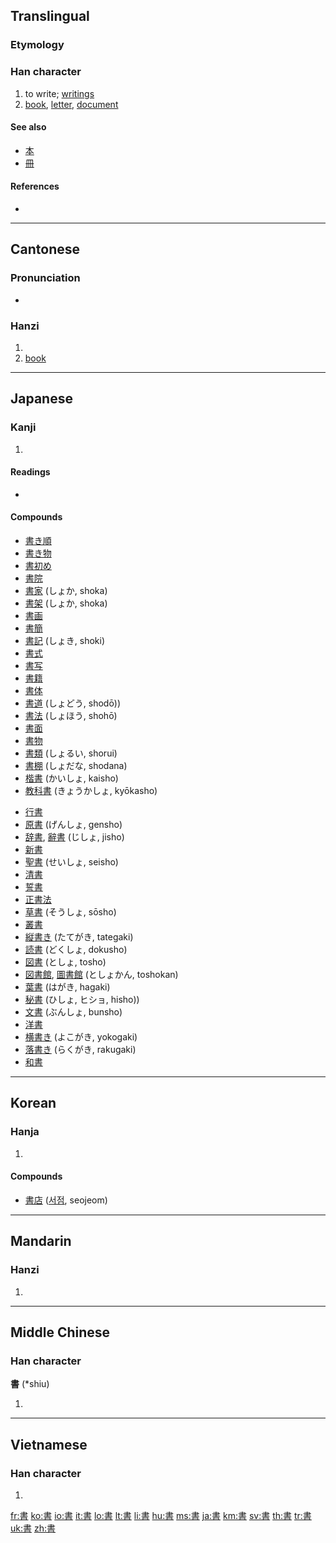 {{CJK Unified Ideographs character info|image=[[Image:書.svg|100px]]|name=CJK UNIFIED IDEOGRAPH-66F8|hex=66F8}}
{{also|书}}
==Translingual==
{{stroke order|type=bw}}

===Etymology===
{{Han compound|聿|者|c1=s|c2=p|ls=psc}}

===Han character===
{{Han char|rn=73|rad=曰|as=06|sn=10|four=5060<sub>1</sub>|canj=中土日 (LGA)|ids=⿱[[聿]][[日]]}}

# to write; [[writing]]s
# [[book]], [[letter]], [[document]]

====See also====
* [[本]]
* [[冊]]

====References====
* {{Han ref|kx=0502.120|dkj=14294|dj=0874.180|hdz=21509.090|uh=66F8|ud=26360|bh=AED1|bd=44753}}

----

==Cantonese==

===Pronunciation===
* {{IPA|/syː˥/|lang=yue}}

===Hanzi===
{{yue-hanzi|jyut=|y=syu1|sim=书}}

# {{defn|Cantonese|sort=曰06}}
# [[book]]

----

==Japanese==

===Kanji===
{{ja-kanji|grade=2|rs=曰06}}

# {{defn|Japanese}}

====Readings====
* {{ja-readings|on=[[しょ]] (sho)|kun=[[かく]] ([[書く]], kaku), [[がき]] (gaki)}}

====Compounds====
{{top2}}
* [[書き順]]
* [[書き物]]
* [[書初め]]
* [[書院]]
* [[書家]] (しょか, shoka)
* [[書架]] (しょか, shoka)
* [[書画]]
* [[書簡]]
* [[書記]] (しょき, shoki)
* [[書式]]
* [[書写]]
* [[書籍]]
* [[書体]]
* [[書道]] (しょどう, shodō))
* [[書法]] (しょほう, shohō)
* [[書面]]
* [[書物]]
* [[書類]] (しょるい, shorui)
* [[書棚]] (しょだな, shodana)
* [[楷書]] (かいしょ, kaisho)
* [[教科書]] (きょうかしょ, kyōkasho)
{{mid2}}
* [[行書]]
* [[原書]] (げんしょ, gensho)
* [[辞書]], [[辭書]] (じしょ, jisho)
* [[新書]]
* [[聖書]] (せいしょ, seisho)
* [[清書]]
* [[誓書]]
* [[正書法]]
* [[草書]] (そうしょ, sōsho)
* [[叢書]]
* [[縦書き]] (たてがき, tategaki)
* [[読書]] (どくしょ, dokusho)
* [[図書]] (としょ, tosho)
* [[図書館]], [[圖書館]] (としょかん, toshokan)
* [[葉書]] (はがき, hagaki)
* [[秘書]] (ひしょ, ヒショ, hisho))
* [[文書]] (ぶんしょ, bunsho)
* [[洋書]]
* [[横書き]] (よこがき, yokogaki)
* [[落書き]] (らくがき, rakugaki)
* [[和書]]
{{bottom2}}

----

==Korean==

===Hanja===
{{ko-hanja|hangeul=서|eumhun=|rv=seo|mr=sŏ|y=se}}

# {{defn|Korean|sort=曰06}}

====Compounds====
* [[書店]] ([[서점]], seojeom)

----

==Mandarin==

===Hanzi===
{{cmn-hanzi|sim=书|pin=[[shū]] ([[shu1]])|wg=shu<sup>1</sup>}}

# {{defn|Mandarin|sort=曰06}}

----

==Middle Chinese==

===Han character===
'''書''' (*shiu)<!--asterisk indicates that this character is found more than four times in the Tang Dynasty corpus of literature-->

# {{defn|Middle Chinese|sort=曰06}}

----

==Vietnamese==

===Han character===
{{vi-hantu|[[thư]]|rs=曰06}}

# {{defn|Vietnamese|sort=曰06}}

[[fr:書]]
[[ko:書]]
[[io:書]]
[[it:書]]
[[lo:書]]
[[lt:書]]
[[li:書]]
[[hu:書]]
[[ms:書]]
[[ja:書]]
[[km:書]]
[[sv:書]]
[[th:書]]
[[tr:書]]
[[uk:書]]
[[zh:書]]